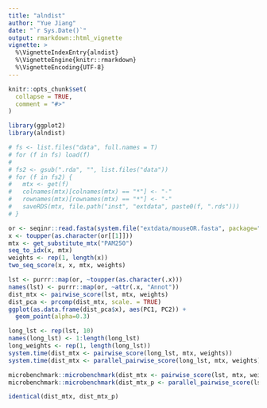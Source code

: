 ```yaml
---
title: "alndist"
author: "Yue Jiang"
date: "`r Sys.Date()`"
output: rmarkdown::html_vignette
vignette: >
  %\VignetteIndexEntry{alndist}
  %\VignetteEngine{knitr::rmarkdown}
  %\VignetteEncoding{UTF-8}
---
```


```r
knitr::opts_chunk$set(
  collapse = TRUE,
  comment = "#>"
)
```

```r
library(ggplot2)
library(alndist)
```

```r
# fs <- list.files("data", full.names = T)
# for (f in fs) load(f)
#
# fs2 <- gsub(".rda", "", list.files("data"))
# for (f in fs2) {
#   mtx <- get(f)
#   colnames(mtx)[colnames(mtx) == "*"] <- "-"
#   rownames(mtx)[rownames(mtx) == "*"] <- "-"
#   saveRDS(mtx, file.path("inst", "extdata", paste0(f, ".rds")))
# }

or <- seqinr::read.fasta(system.file("extdata/mouseOR.fasta", package="alndist"), seqtype="AA")
x <- toupper(as.character(or[[1]]))
mtx <- get_substitute_mtx("PAM250")
seq_to_idx(x, mtx)
weights <- rep(1, length(x))
two_seq_score(x, x, mtx, weights)

lst <- purrr::map(or, ~toupper(as.character(.x)))
names(lst) <- purrr::map(or, ~attr(.x, "Annot"))
dist_mtx <- pairwise_score(lst, mtx, weights)
dist_pca <- prcomp(dist_mtx, scale. = TRUE)
ggplot(as.data.frame(dist_pca$x), aes(PC1, PC2)) +
  geom_point(alpha=0.3)

long_lst <- rep(lst, 10)
names(long_lst) <- 1:length(long_lst)
long_weights <- rep(1, length(long_lst))
system.time(dist_mtx <- pairwise_score(long_lst, mtx, weights))
system.time(dist_mtx <- parallel_pairwise_score(long_lst, mtx, weights))

microbenchmark::microbenchmark(dist_mtx <- pairwise_score(lst, mtx, weights))
microbenchmark::microbenchmark(dist_mtx_p <- parallel_pairwise_score(lst, mtx, weights))

identical(dist_mtx, dist_mtx_p)
```
